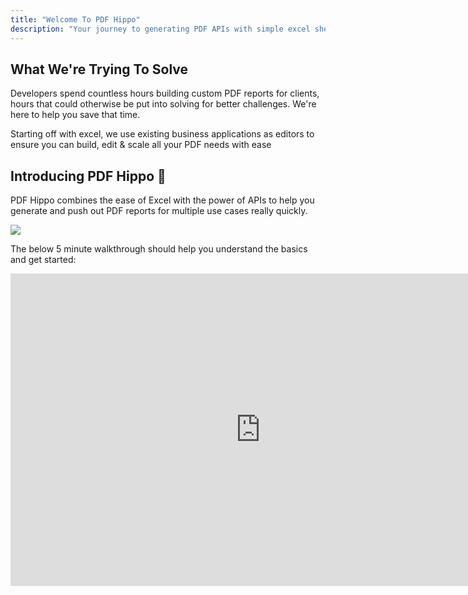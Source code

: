 ```yaml
---
title: "Welcome To PDF Hippo"
description: "Your journey to generating PDF APIs with simple excel sheets designs and zero dev time begins here! The docs section covers everything from using excel as an editor for the PDF, mapping the variables within excel and generating the API"
---
```


## What We're Trying To Solve

Developers spend countless hours building custom PDF reports for clients, hours that could otherwise be put into solving for better challenges. We're here to help you save that time.

Starting off with excel, we use existing business applications as editors to ensure you can build, edit & scale all your PDF needs with ease 

## Introducing PDF Hippo 🎉

PDF Hippo combines the ease of Excel with the power of APIs to help you generate and push out PDF reports for multiple use cases really quickly.

![](/images/reference/131484c-Hippo_PH_1.gif) 

The below 5 minute walkthrough should help you understand the basics and get started:

<iframe width="800" height="500" src="https://www.youtube.com/embed/H_39oWEnxBw?si=8IoT2Z97Le-FHY2t" title="YouTube video player" frameborder="0" allow="accelerometer; autoplay; clipboard-write; encrypted-media; gyroscope; picture-in-picture; web-share" allowfullscreen></iframe>